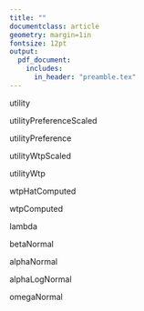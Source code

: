 ```yaml
---
title: ""
documentclass: article
geometry: margin=1in
fontsize: 12pt
output:
  pdf_document:
    includes:
      in_header: "preamble.tex"
---
```


utility

\begin{equation*}
\eqnbig{
    u^*_{j} =
        \betaVec^{*'} \xVec_{j} +
        \alpha^{*} p_{j} +
        \varepsilon^{*}_{j},
        \quad\quad
        \varepsilon^{*}_{j} \sim \textrm{Gumbel}\left(0, \sigma^2\frac{\pi^2}{6}\right)
}
\end{equation*}

utilityPreferenceScaled

\begin{equation*}
\eqnbig{
    \left(\frac{u^*_{j}}{\sigma}\right) =
        \left( \frac{\betaVec^{*}}{\sigma} \right)' \xVec_{j} +
        \left( \frac{\alpha^{*}}{\sigma} \right) p_{j} +
        \left( \frac{\varepsilon^{*}_{j}}{\sigma} \right),
        \quad\quad
        \left( \frac{\varepsilon^{*}_{j}}{\sigma} \right) \sim \textrm{Gumbel}\left(0, \frac{\pi^2}{6}\right)
}
\end{equation*}

utilityPreference

\begin{equation*}
\eqnbig{
    u_{j} =
        \betaVec' \xVec_{j} +
        \alpha p_{j} +
        \varepsilon_{j},
        \hspace{0.5in}
        \varepsilon_{j} \sim \textrm{Gumbel}\left(0,\frac{\pi^2}{6}\right)
}
\end{equation*}

utilityWtpScaled

\begin{equation*}
\eqnbig{
    \left(\frac{u^*_{j}}{\alpha^*}\right) =
        \left(\frac{\betaVec^{*}}{\alpha^{*}}\right)' \xVec_{j} -
        p_{j} +
        \left(\frac{\varepsilon^{*}_{j}}{\alpha^{*}}\right),
        \quad\quad
        \left(\frac{\varepsilon^{*}_{j}}{\alpha^{*}}\right) \sim \textrm{Gumbel} \left(0, \frac{\sigma^2}{(\alpha^{*})^2}\frac{\pi^2}{6} \right)
}
\end{equation*}

utilityWtp

\begin{equation*}
\eqnbig{
    u_{j} =
        \lambda \left(
            \omegaVec' \xVec_{j} - p_{j}
            \right) +
        \varepsilon_{j},
        \hspace{0.5in}
        \varepsilon_{j} \sim \textrm{Gumbel}\left(0, \frac{\pi^2}{6}\right)
}
\end{equation*}

wtpHatComputed

\begin{equation*}
\eqnBIG{
    \hat{\omegaVec} =
        \frac{
            \hat{\betaVec}_j
        }{
            - \hat{\alpha}_j
        }
}
\end{equation*}

wtpComputed

\begin{equation*}
\eqnBIG{
    \omegaVec =
        \frac{
            \betaVec_j
        }{
            - \alpha_j
        }
}
\end{equation*}

lambda

\begin{equation*}
\eqnBIG{
    \lambda = - \alpha
}
\end{equation*}

betaNormal

\begin{equation*}
\eqnBIG{
    \hat{\betaVec} \sim \mathcal{N} \left(\hat{\muVec}, \hat{\SigmaVec} \right)
}
\end{equation*}

alphaNormal

\begin{equation*}
\eqnBIG{
    \hat{\alpha} \sim \mathcal{N} \left(\hat{\mu}, \hat{\sigma^2} \right)
}
\end{equation*}

alphaLogNormal

\begin{equation*}
\eqnBIG{
    \ln (\hat{\alpha}) \sim \mathcal{N} \left(\hat{\mu}, \hat{\sigma^2} \right)
}
\end{equation*}

omegaNormal

\begin{equation*}
\eqnBIG{
    \hat{\omegaVec} \sim \mathcal{N} \left(\hat{\muVec}, \hat{\SigmaVec} \right)
}
\end{equation*}
